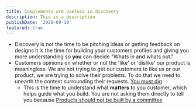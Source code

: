 ```yaml
---
title: Complements are useless in discovery
description: This is a description
publishDate: '2020-09-10'
featured: true
---
```


- Discovery is not the time to be pitching ideas or getting feedback on designs it is the time for building your customers profiles and giving you more understanding so **you** can decide "Whats in and whats out."
- Customers opinions on whether or not the 'like' or 'dislike' our product is meaningless. We are not trying to get our customers to like us or our product, we are trying to solve their problems. To do that we need to unearth the context surrounding their requests. [You must dig](you-must-dig)
  - This is the time to understand what **matters** to you customer, which helps guide what you build. You are not asking them directly to tell you because [Products should not be built by a committee](products-should-not-be-built-by-a-committee)

